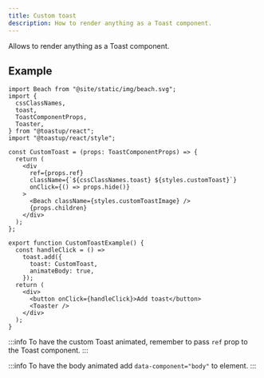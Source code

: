 ```yaml
---
title: Custom toast
description: How to render anything as a Toast component.
---
```


Allows to render anything as a Toast component.


<CustomToastExample />

## Example

```tsx
import Beach from "@site/static/img/beach.svg";
import {
  cssClassNames,
  toast,
  ToastComponentProps,
  Toaster,
} from "@toastup/react";
import "@toastup/react/style";

const CustomToast = (props: ToastComponentProps) => {
  return (
    <div
      ref={props.ref}
      className={`${cssClassNames.toast} ${styles.customToast}`}
      onClick={() => props.hide()}
    >
      <Beach className={styles.customToastImage} />
      {props.children}
    </div>
  );
};

export function CustomToastExample() {
  const handleClick = () =>
    toast.add({
      toast: CustomToast,
      animateBody: true,
    });
  return (
    <div>
      <button onClick={handleClick}>Add toast</button>
      <Toaster />
    </div>
  );
}
```

:::info
To have the custom Toast animated, remember to pass `ref` prop to the Toast component.
:::

:::info
To have the body animated add `data-component="body"` to element.
:::


<Blob1 />
